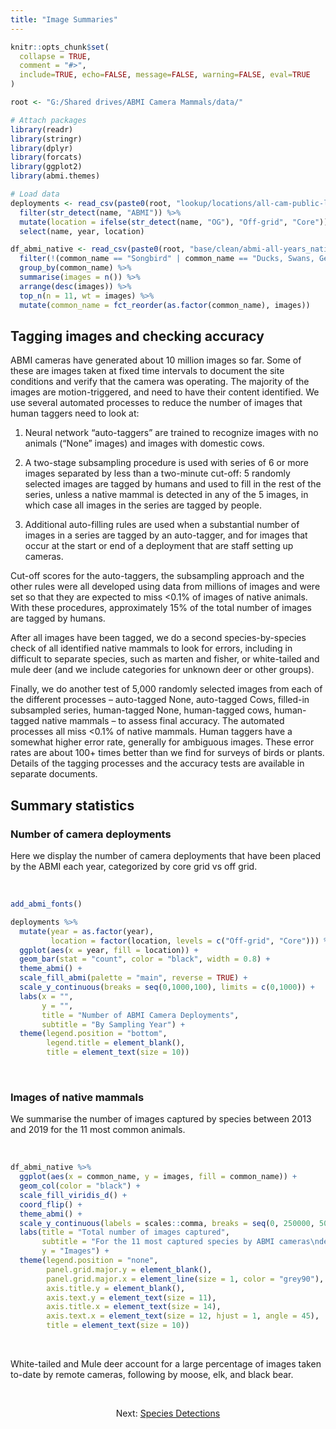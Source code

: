 ```yaml
---
title: "Image Summaries"
---
```


```r

knitr::opts_chunk$set(
  collapse = TRUE,
  comment = "#>",
  include=TRUE, echo=FALSE, message=FALSE, warning=FALSE, eval=TRUE
)

root <- "G:/Shared drives/ABMI Camera Mammals/data/"

# Attach packages
library(readr)
library(stringr)
library(dplyr)
library(forcats)
library(ggplot2)
library(abmi.themes)

# Load data
deployments <- read_csv(paste0(root, "lookup/locations/all-cam-public-locations_2020-07-31.csv")) %>%
  filter(str_detect(name, "ABMI")) %>%
  mutate(location = ifelse(str_detect(name, "OG"), "Off-grid", "Core")) %>%
  select(name, year, location)

df_abmi_native <- read_csv(paste0(root, "base/clean/abmi-all-years_native-sp_clean_2020-06-25.csv")) %>%
  filter(!(common_name == "Songbird" | common_name == "Ducks, Swans, Geese")) %>%
  group_by(common_name) %>%
  summarise(images = n()) %>%
  arrange(desc(images)) %>%
  top_n(n = 11, wt = images) %>%
  mutate(common_name = fct_reorder(as.factor(common_name), images))

```

## Tagging images and checking accuracy

ABMI cameras have generated about 10 million images so far. Some of these are images taken at fixed time intervals to document the site conditions and verify that the camera was operating. The majority of the images are motion-triggered, and need to have their content identified. We use several automated processes to reduce the number of images that human taggers need to look at:

  1. Neural network “auto-taggers” are trained to recognize images with no animals (“None” images) and images with domestic cows.
  
  2. A two-stage subsampling procedure is used with series of 6 or more images separated by less than a two-minute cut-off: 5 randomly selected images are tagged by humans and used to fill in the rest of the series, unless a native mammal is detected in any of the 5 images, in which case all images in the series are tagged by people.
  
  3. Additional auto-filling rules are used when a substantial number of images in a series are tagged by an auto-tagger, and for images that occur at the start or end of a deployment that are staff setting up cameras.
  
Cut-off scores for the auto-taggers, the subsampling approach and the other rules were all developed using data from millions of images and were set so that they are expected to miss <0.1% of images of native animals.  With these procedures, approximately 15% of the total number of images are tagged by humans.

After all images have been tagged, we do a second species-by-species check of all identified native mammals to look for errors, including in difficult to separate species, such as marten and fisher, or white-tailed and mule deer (and we include categories for unknown deer or other groups).

Finally, we do another test of 5,000 randomly selected images from each of the different processes – auto-tagged None, auto-tagged Cows, filled-in subsampled series, human-tagged None, human-tagged cows, human-tagged native mammals – to assess final accuracy. The automated processes all miss <0.1% of native mammals. Human taggers have a somewhat higher error rate, generally for ambiguous images. These error rates are about 100+ times better than we find for surveys of birds or plants. Details of the tagging processes and the accuracy tests are available in separate documents.

## Summary statistics

### Number of camera deployments

Here we display the number of camera deployments that have been placed by the ABMI each year, categorized by core grid vs off grid.

<br>

```r

add_abmi_fonts()

deployments %>%
  mutate(year = as.factor(year),
         location = factor(location, levels = c("Off-grid", "Core"))) %>%
  ggplot(aes(x = year, fill = location)) +
  geom_bar(stat = "count", color = "black", width = 0.8) +
  theme_abmi() +
  scale_fill_abmi(palette = "main", reverse = TRUE) +
  scale_y_continuous(breaks = seq(0,1000,100), limits = c(0,1000)) +
  labs(x = "",
       y = "",
       title = "Number of ABMI Camera Deployments",
       subtitle = "By Sampling Year") +
  theme(legend.position = "bottom",
        legend.title = element_blank(),
        title = element_text(size = 10))

```

<br>

### Images of native mammals

We summarise the number of images captured by species between 2013 and 2019 for the 11 most common animals. 

<br>

```r

df_abmi_native %>%
  ggplot(aes(x = common_name, y = images, fill = common_name)) +
  geom_col(color = "black") +
  scale_fill_viridis_d() +
  coord_flip() +
  theme_abmi() +
  scale_y_continuous(labels = scales::comma, breaks = seq(0, 250000, 50000)) +
  labs(title = "Total number of images captured",
       subtitle = "For the 11 most captured species by ABMI cameras\ndeployed from 2013-2019.",
       y = "Images") +
  theme(legend.position = "none",
        panel.grid.major.y = element_blank(),
        panel.grid.major.x = element_line(size = 1, color = "grey90"),
        axis.title.y = element_blank(),
        axis.text.y = element_text(size = 11),
        axis.title.x = element_text(size = 14),
        axis.text.x = element_text(size = 12, hjust = 1, angle = 45),
        title = element_text(size = 10))

```

<br>

White-tailed and Mule deer account for a large percentage of images taken to-date by remote cameras, following by moose, elk, and black bear.

<br>

<center>
Next: [Species Detections](https://mabecker89.github.io/abmi.camera.extras/articles/detections.html)
</center>

<br>

